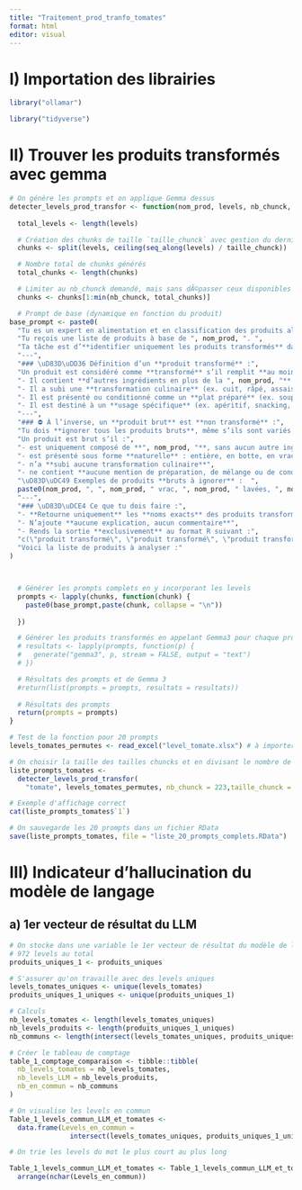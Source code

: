 ```yaml
---
title: "Traitement_prod_tranfo_tomates"
format: html
editor: visual
---
```


# I) Importation des librairies

```r
library("ollamar")

library("tidyverse")
```

# II) Trouver les produits transformés avec gemma

```r
# On génère les prompts et on applique Gemma dessus
detecter_levels_prod_transfor <- function(nom_prod, levels, nb_chunck, taille_chunck) {
  
  total_levels <- length(levels)

  # Création des chunks de taille `taille_chunck` avec gestion du dernier chunk partiel
  chunks <- split(levels, ceiling(seq_along(levels) / taille_chunck))

  # Nombre total de chunks générés
  total_chunks <- length(chunks)

  # Limiter au nb_chunck demandé, mais sans dÃ©passer ceux disponibles
  chunks <- chunks[1:min(nb_chunck, total_chunks)]

  # Prompt de base (dynamique en fonction du produit)
base_prompt <- paste0(
  "Tu es un expert en alimentation et en classification des produits alimentaires.",
  "Tu reçois une liste de produits à base de ", nom_prod, ". ", 
  "Ta tâche est d’**identifier uniquement les produits transformés** dans cette liste.",
  "---",
  "### \uD83D\uDD36 Définition d’un **produit transformé** :",
  "Un produit est considéré comme **transformé** s’il remplit **au moins un** des critères suivants :",
  "- Il contient **d’autres ingrédients en plus de la ", nom_prod, "** (par exemple : chou, vinaigrette, gingembre, panais, quinoa, etc.)",
  "- Il a subi une **transformation culinaire** (ex. cuit, râpé, assaisonné, mixé, fermenté, stérilisé…)",
  "- Il est présenté ou conditionné comme un **plat préparé** (ex. soupe, purée, tartinade, chips, coleslaw, conserve, plat cuisiné, bocal, barquette, bouteille…)",
  "- Il est destiné à un **usage spécifique** (ex. apéritif, snacking, bébé, mix de crudités, etc.)",
  "---",
  "### ⛔ À l’inverse, un **produit brut** est **non transformé** :",
  "Tu dois **ignorer tous les produits bruts**, même s’ils sont variés ou bio.",  
  "Un produit est brut s’il :",
  "- est uniquement composé de **", nom_prod, "**, sans aucun autre ingrédient",
  "- est présenté sous forme **naturelle** : entière, en botte, en vrac, en sac, lavée ou non, bio ou non, orange, jaune, violette, de différentes variétés",
  "- n’a **subi aucune transformation culinaire**",
  "- ne contient **aucune mention de préparation, de mélange ou de conditionnement culinaire**",
  "\uD83D\uDC49 Exemples de produits **bruts à ignorer** :  ",
  paste0(nom_prod, ", ", nom_prod, " vrac, ", nom_prod, " lavées, ", nom_prod, " bio, ", nom_prod, " en botte, ", nom_prod, " jaune, ", nom_prod, " non lavées, etc."),
  "---",
  "### \uD83D\uDCE4 Ce que tu dois faire :",
  "- **Retourne uniquement** les **noms exacts** des produits transformés de la liste, **copiés tels quels**",
  "- N’ajoute **aucune explication, aucun commentaire**",
  "- Rends la sortie **exclusivement** au format R suivant :",
  "c(\"produit transformé\", \"produit transformé\", \"produit transformé\")",
  "Voici la liste de produits à analyser :"
)



  # Générer les prompts complets en y incorporant les levels
  prompts <- lapply(chunks, function(chunk) {
    paste0(base_prompt,paste(chunk, collapse = "\n"))
    
  })

  # Générer les produits transformés en appelant Gemma3 pour chaque prompt
  # resultats <- lapply(prompts, function(p) {
  #   generate("gemma3", p, stream = FALSE, output = "text")
  # })

  # Résultats des prompts et de Gemma 3
  #return(list(prompts = prompts, resultats = resultats))
  
  # Résultats des prompts
  return(prompts = prompts)
}
```

```r
# Test de la fonction pour 20 prompts 
levels_tomates_permutes <- read_excel("level_tomate.xlsx") # à importer

# On choisir la taille des tailles chuncks et en divisant le nombre de level par la taille des chuncks on obtient le nombre chunck
liste_prompts_tomates <- 
  detecter_levels_prod_transfor(
    "tomate", levels_tomates_permutes, nb_chunck = 223,taille_chunck = 20)

# Exemple d'affichage correct 
cat(liste_prompts_tomates$`1`)

# On sauvegarde les 20 prompts dans un fichier RData
save(liste_prompts_tomates, file = "liste_20_prompts_complets.RData")
```

# III) Indicateur d'hallucination du modèle de langage

## a) 1er vecteur de résultat du LLM

```r

# On stocke dans une variable le 1er vecteur de résultat du modèle de langage
# 972 levels au total
produits_uniques_1 <- produits_uniques

# S'assurer qu'on travaille avec des levels uniques
levels_tomates_uniques <- unique(levels_tomates)
produits_uniques_1_uniques <- unique(produits_uniques_1)

# Calculs
nb_levels_tomates <- length(levels_tomates_uniques)
nb_levels_produits <- length(produits_uniques_1_uniques)
nb_communs <- length(intersect(levels_tomates_uniques, produits_uniques_1_uniques))

# Créer le tableau de comptage
table_1_comptage_comparaison <- tibble::tibble(
  nb_levels_tomates = nb_levels_tomates,
  nb_levels_LLM = nb_levels_produits,
  nb_en_commun = nb_communs
)

```

```r
# On visualise les levels en commun
Table_1_levels_commun_LLM_et_tomates <- 
  data.frame(Levels_en_commun = 
               intersect(levels_tomates_uniques, produits_uniques_1_uniques))

# On trie les levels du mot le plus court au plus long

Table_1_levels_commun_LLM_et_tomates <- Table_1_levels_commun_LLM_et_tomates %>%
  arrange(nchar(Levels_en_commun))

```
